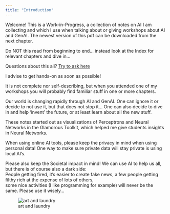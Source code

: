 ```yaml
---
title: "Introduction"
---
```


Welcome! This is a Work-in-Progress, a collection of notes on AI 
I am collecting and which I use when talking about or giving workshops about AI and GenAI. 
The newest version of this pdf can be downloaded from the next chapter.

Do NOT this read from beginning to end... instead look at the Index for relevant chapters and dive in...

Questions about this all? [Try to ask here](https://deepwiki.com/coentjo/agile-ai-in-pharo)

I advise to get hands-on as soon as possible! 

It is not complete nor self-describing, 
but when 
you attended one of my workshops you will probably find familiar 
stuff in one or more chapters. 

Our world is changing rapidly through AI and GenAI. One can ignore it or decide to not use it, 
but that does not stop it... One can also decide to dive in and help 'invent' the future, or 
at least learn about all the new stuff. 

These notes  started out as visualizations of Perceptrons and Neural 
Networks in the Glamorous Toolkit, which helped me give students insights 
in Neural Networks. 

When using online AI tools, please keep the privacy in mind when 
using personal data! One way to make sure private data will stay
private is using local AI's. 

Please also keep the Societal impact in mind! 
We can use AI to help us all, but there is of course also a dark side:  
People getting fired, 
it's easier to create fake news, 
a few people getting filthy rich at the expense of lots of others,  
some nice activities (I like programming for example) will never be the same.
Please use it wisely...

![art and laundry](ai.laundry.art.maciejewska.jpg)
